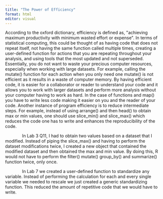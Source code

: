 ```yaml
---
title: "The Power of Efficiency"
format: html
editor: visual
---
```


According to the oxford dictionary, efficiency is defined as, \"achieving maximum productivity with minimum wasted effort or expense\". In terms of statistical computing, this could be thought of as having code that does not repeat itself, not having the same function called multiple times, creating a user-defined function for actions that you are repeating throughout your
analysis, and using tools that the most updated and not superseded. Essentially, you do not want to waste your precious computer resources, especially when working with large datasets. For example, calling the mutate() function for each action
when you only need one mutate() is not efficient as it results in a waste of computer memory. By having efficient code, it is easier for a collaborator or reader to understand your code and it allows you to work with larger datasets and perform more analysis without your computer having to work as hard. In the case of functions and map() you have to write less code making it easier on you and the reader of your code. Another instance of program efficiency is to reduce intermediate steps. For example, instead of using arrange() and then head() to obtain max or min values, one should use slice_min() and slice_max() which reduces the code one has to write and enhances the reproducibility of the code.

              In Lab 3 Q11, I had to obtain two values based on a dataset that I modified. Instead of piping the slice_max() and having to perform the dataset modifications twice, I created a new object that contained the modified dataset and then obtained the max and min value. By doing this, R would not have to perform the filter() mutate() group_by() and summarize() function twice, only once.

              In Lab 7 we created a user-defined function to standardize any variable. Instead of performing the calculation for each and every single variable we needed to rescale we just created a generic standardizing function. This reduced the amount of repetitive code that we would have to write.


